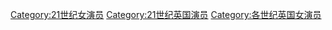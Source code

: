 [[Category:21世纪女演员|Category:21世纪女演员]]
[[Category:21世纪英国演员|Category:21世纪英国演员]]
[[Category:各世纪英国女演员|Category:各世纪英国女演员]]
